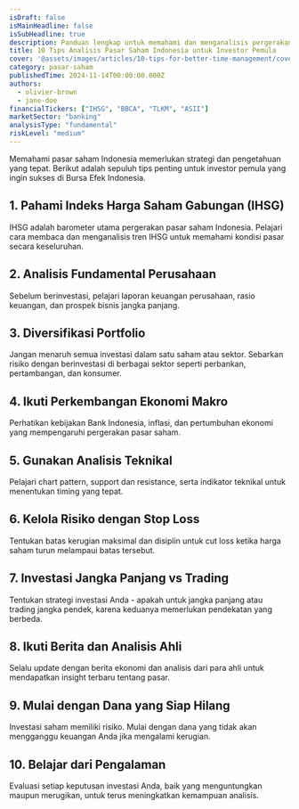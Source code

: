 ```yaml
---
isDraft: false
isMainHeadline: false
isSubHeadline: true
description: Panduan lengkap untuk memahami dan menganalisis pergerakan pasar saham Indonesia dengan strategi yang tepat.
title: 10 Tips Analisis Pasar Saham Indonesia untuk Investor Pemula
cover: '@assets/images/articles/10-tips-for-better-time-management/cover.avif'
category: pasar-saham
publishedTime: 2024-11-14T00:00:00.000Z
authors:
  - olivier-brown
  - jane-doe
financialTickers: ["IHSG", "BBCA", "TLKM", "ASII"]
marketSector: "banking"
analysisType: "fundamental"
riskLevel: "medium"
---
```

Memahami pasar saham Indonesia memerlukan strategi dan pengetahuan yang tepat. Berikut adalah sepuluh tips penting untuk investor pemula yang ingin sukses di Bursa Efek Indonesia.

## 1. Pahami Indeks Harga Saham Gabungan (IHSG)

IHSG adalah barometer utama pergerakan pasar saham Indonesia. Pelajari cara membaca dan menganalisis tren IHSG untuk memahami kondisi pasar secara keseluruhan.

## 2. Analisis Fundamental Perusahaan

Sebelum berinvestasi, pelajari laporan keuangan perusahaan, rasio keuangan, dan prospek bisnis jangka panjang.

## 3. Diversifikasi Portfolio

Jangan menaruh semua investasi dalam satu saham atau sektor. Sebarkan risiko dengan berinvestasi di berbagai sektor seperti perbankan, pertambangan, dan konsumer.

## 4. Ikuti Perkembangan Ekonomi Makro

Perhatikan kebijakan Bank Indonesia, inflasi, dan pertumbuhan ekonomi yang mempengaruhi pergerakan pasar saham.

## 5. Gunakan Analisis Teknikal

Pelajari chart pattern, support dan resistance, serta indikator teknikal untuk menentukan timing yang tepat.

## 6. Kelola Risiko dengan Stop Loss

Tentukan batas kerugian maksimal dan disiplin untuk cut loss ketika harga saham turun melampaui batas tersebut.

## 7. Investasi Jangka Panjang vs Trading

Tentukan strategi investasi Anda - apakah untuk jangka panjang atau trading jangka pendek, karena keduanya memerlukan pendekatan yang berbeda.

## 8. Ikuti Berita dan Analisis Ahli

Selalu update dengan berita ekonomi dan analisis dari para ahli untuk mendapatkan insight terbaru tentang pasar.

## 9. Mulai dengan Dana yang Siap Hilang

Investasi saham memiliki risiko. Mulai dengan dana yang tidak akan mengganggu keuangan Anda jika mengalami kerugian.

## 10. Belajar dari Pengalaman

Evaluasi setiap keputusan investasi Anda, baik yang menguntungkan maupun merugikan, untuk terus meningkatkan kemampuan analisis.
